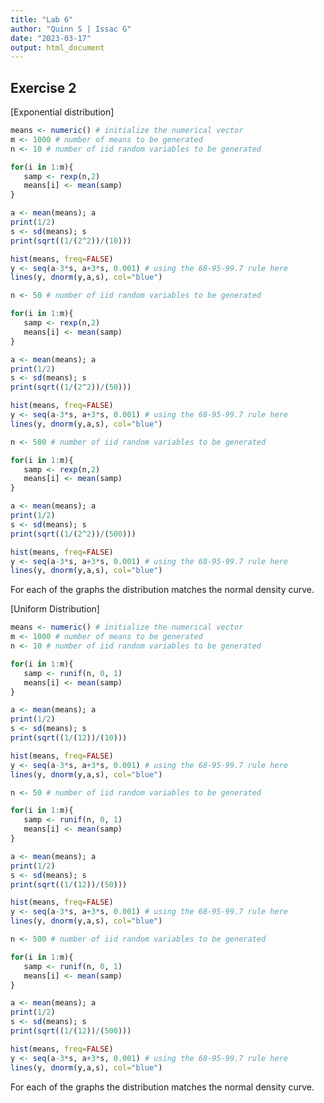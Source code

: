 ```yaml
---
title: "Lab 6"
author: "Quinn S | Issac G"
date: "2023-03-17"
output: html_document
---
```



## Exercise 2

[Exponential distribution]
```r
means <- numeric() # initialize the numerical vector
m <- 1000 # number of means to be generated
n <- 10 # number of iid random variables to be generated

for(i in 1:m){
   samp <- rexp(n,2)
   means[i] <- mean(samp)
}

a <- mean(means); a
print(1/2)
s <- sd(means); s
print(sqrt((1/(2^2))/(10)))

hist(means, freq=FALSE) 
y <- seq(a-3*s, a+3*s, 0.001) # using the 68-95-99.7 rule here
lines(y, dnorm(y,a,s), col="blue")
```

```r
n <- 50 # number of iid random variables to be generated

for(i in 1:m){
   samp <- rexp(n,2)
   means[i] <- mean(samp)
}

a <- mean(means); a
print(1/2)
s <- sd(means); s
print(sqrt((1/(2^2))/(50)))

hist(means, freq=FALSE) 
y <- seq(a-3*s, a+3*s, 0.001) # using the 68-95-99.7 rule here
lines(y, dnorm(y,a,s), col="blue")
```

```r
n <- 500 # number of iid random variables to be generated

for(i in 1:m){
   samp <- rexp(n,2)
   means[i] <- mean(samp)
}

a <- mean(means); a
print(1/2)
s <- sd(means); s
print(sqrt((1/(2^2))/(500)))

hist(means, freq=FALSE) 
y <- seq(a-3*s, a+3*s, 0.001) # using the 68-95-99.7 rule here
lines(y, dnorm(y,a,s), col="blue")
```

For each of the graphs the distribution matches the normal density curve.

[Uniform Distribution]
```r
means <- numeric() # initialize the numerical vector
m <- 1000 # number of means to be generated
n <- 10 # number of iid random variables to be generated

for(i in 1:m){
   samp <- runif(n, 0, 1)
   means[i] <- mean(samp)
}

a <- mean(means); a
print(1/2)
s <- sd(means); s
print(sqrt((1/(12))/(10)))

hist(means, freq=FALSE) 
y <- seq(a-3*s, a+3*s, 0.001) # using the 68-95-99.7 rule here
lines(y, dnorm(y,a,s), col="blue")
```

```r
n <- 50 # number of iid random variables to be generated

for(i in 1:m){
   samp <- runif(n, 0, 1)
   means[i] <- mean(samp)
}

a <- mean(means); a
print(1/2)
s <- sd(means); s
print(sqrt((1/(12))/(50)))

hist(means, freq=FALSE) 
y <- seq(a-3*s, a+3*s, 0.001) # using the 68-95-99.7 rule here
lines(y, dnorm(y,a,s), col="blue")
```

```r
n <- 500 # number of iid random variables to be generated

for(i in 1:m){
   samp <- runif(n, 0, 1)
   means[i] <- mean(samp)
}

a <- mean(means); a
print(1/2)
s <- sd(means); s
print(sqrt((1/(12))/(500)))

hist(means, freq=FALSE) 
y <- seq(a-3*s, a+3*s, 0.001) # using the 68-95-99.7 rule here
lines(y, dnorm(y,a,s), col="blue")
```

For each of the graphs the distribution matches the normal density curve.